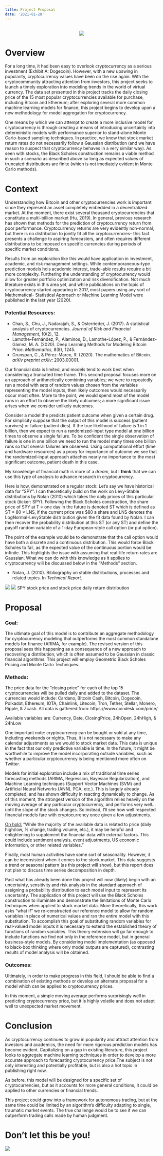 ```yaml
---
title: Project Proposal
date: '2021-01-28'
---
```


<center>
</br>
<img src="https://assets-global.website-files.com/5bc662b786ecfc12c8d29e0b/5d07c76a696bfc4b3cb88294_cryptocurrency.jpg">
</center>

# Overview

For a long time, it had been easy to overlook cryptocurrency as a serious investment (Exhibit A: Dogecoin). However, with a new upswing in popularity, cryptocurrency values have been on the rise again. With the cryptocommunity attracting attention from investors, this project seeks to launch a timely exploration into modeling trends in the world of virtual currency. The data set presented in this project tracks the daily closing price of the 15 most popular cryptocurrencies available for purchase, including Bitcoin and Ethereum; after exploring several more common machine learning models for finance, this project begins to develop upon a new methodology for model aggregation for cryptocurrency.

One means by which we can attempt to create a more inclusive model for cryptocurrency is through creating a means of introducing uncertainty into deterministic models with performance superior to stand-alone Monte Carlo-based sampling techniques. In practice, we know that stock market return rates do not necessarily follow a Gaussian distribution (and we have reason to suspect that cryptocurrency behaves in a very similar way). As seen with stocks, the Black Scholes construction remains a viable method in such a scenario as described above so long as expected values of truncated distributions are finite (which is not imediately evident in Monte Carlo methods). 

# Context

Understanding how Bitcoin and other cryptocurrencies work is important since they represent an asset completely embedded in a decentralized market. At the moment, there exist several thousand cryptocurrencies that constitute a multi-billion market (Hu, 2019). In general, previous research has shown that methods for the prediction of cryptocurrency return from poor performance. Cryptocurrency returns are very evidently non-normal, but there is no distribution to jointly fit all the cryptocurrencies-- this fact presents a challenge to aspiring forecasters, and often requires different distributions to be imposed on specific currencies during periods of specific market conditions.

Results from an exploration like this would have application in investment, academic, and risk management settings. While contemporaneous-type prediction models hols academic interest, trade-able results require a bit more complexity. Furthering the understanding of cryptocurrency would allow for greater portfolio optimization and risk diversification. Not much literature exists in this area yet, and while publications on the topic of 	cryptocurrency started appearing in 2017, most papers using any sort of Mathematical-	Statistical Approach or Machine Learning Model were published in the last year (2020).

### Potential Resources:
- Chan, S., Chu, J., Nadarajah, S., & Osterrieder, J. (2017). A statistical analysis of cryptocurrencies. *Journal of Risk and Financial Management*, 10(2), 12.
- Lamothe-Fernández, P., Alaminos, D., Lamothe-López, P., & Fernández-Gámez, M. A. (2020). Deep Learning Methods for Modeling Bitcoin Price. *Mathematics*, 8(8), 1245.
- Grunspan, C., & Pérez-Marco, R. (2020). The mathematics of Bitcoin. *arXiv preprint arXiv:* 2003.00001.

Our financial data is limited, and models tend to work best when considering a truncated time frame. This second proposal focuses more on an approach of arithmetically combining variables; we were to repeatedly run a model with sets of random values chosen from the  variables representing the model inputs, then likely outcomes would necessarily occur most often. More to the point, we would spend most of the model runs in an effort to observe the likely outcomes; a more significant issue arises when we consider unlikely outcomes.

Consider a model the predicts patient outcome when given a certain drug. For simplicity suppose that the output of this model is success (patient survives) or failure (patient dies). If the true likelihood of failure is 1 in 1 billion, then we expect to run a randomized-input type model at one billion times to observe a single failure. To be confident the single observation of failure is one in one billion we need to run the model many times one billion runs so that several failures are observed. Using computational effort (time and hardware resources) as a proxy for importance of outcome we see that the randomized-input approach attaches nearly no importance to the most significant outcome, patient death in this case.

My knowledge of financial math is more of a *dream*, but I **think** that we can use this type of analysis to advance research in cryptocurrency.

Here is how, demonstrated on a regular stock:
Let's say we have historical data for "SPY". I can theoretically build on the work on Levy-Stable distributions by Nolan (2010) which takes the daily prices of this particular stock (ticker: SPY). Following the Black Scholes construction, the share price of SPY at T = one day in the future is denoted ST which is defined as ST = 80 × LNS, if the current price was $80 a share and LNS denotes the LogNormal-LevyStable distribution given the fit data found by Nolan. I can then recover the probability distribution at this ST (or any ST) and define the payoff random variable of a 1-day European-style call option (or put option).

The point of the example would be to demonstrate that the call option would have both a discrete and a continuous distribution. This would force Black Scholes to fail, as the expected value of the continuous portion would be infinite. This highlights the issue with assuming that real-life return rates are Gaussian. What we can do with this knowledge as it applies to cryptocurrency will be discussed below in the "Methods" section.

- Nolan, J. (2010). Bibliography on stable distributions, processes and related topics. In *Technical Report*.

![](images/1.png) ![](images/2.png)
SPY stock price and stock price daily return distribution

# Proposal

### Goal:
The ultimate goal of this model is to contribute an aggregate methodology for cyrptocurrency modeling that outperforms the most common standalone models for finance (ARIMA, for example). The revised version of this proposal sees this happening as a consequence of a new approach to recovering a distribution, which is often assumed to be Gaussian in classic financial algorithms. This project will employ Geometric Black Scholes Pricing and Monte Carlo Techniques.

### Methods:
The price data for the “closing price” for each of the top 15 cryptocurrencies will be pulled daily and added to the dataset. The currencies would include: Cardano, Bitcoin Cash, Bitcoin, Dogecoin, Polkadot, Ethereum, IOTA, Chainlink, Litecoin, Tron, Tether, Stellar, Monero, Ripple, & Zcash. All data is gathered from: https://www.coindesk.com/price/

Available variables are: Currency, Date, ClosingPrice, 24hOpen, 24hHigh, & 24hLow

One important note: cryptocurrency can be bought or sold at any time, including weekends or nights. Thus, it is not necessary to make any calendar adjustments as we would to stock market data. This data is unique in the fact that our only predictive variable is time. In the future, it might be worthwhile to improve the model incorporating outside variables, such as whether a particular cryptocurrency is being mentioned more often on Twitter.

Models for initial exploration include a mix of traditional time series forecasting methods (ARIMA, Regression, Bayesian Regularization), and Machine Learning techniques (Support Vector Machines (SVM) and Artificial Neural Networks (ANN), PCA, etc.). This is largely already completed, and has shown difficulty in reacting dynamically to change. As of this moment, the strongest version of the algorithm relies heavily on the moving average of any particular cryptocurrency, and performs very well...  until the slope of the stock changes. So instead, I'll see how well respected financial models fare with cryptocurrency once given a few adjustments.

<u>On hold:</u> "While the majority of the available data is related to price (daily high/low, % change, trading volume, etc.), it may be helpful and enlightening to supplement the financial data with external factors. This could include sentiment analysis, event adjustments, US economic information, or other related variables."

Finally, most human activities have some sort of seasonality. However, it can be inconsistent when it comes to the stock market. This data suggests a trend or seasonal pattern (as this project will show), but this report does not plan to discuss time series decomposition in depth.

Past what has already been done this project will now (likely) begin with an uncertainty, sensitivity and risk analysis in the standard approach of assigning a probability distribution to each model input to represent its uncertainty. The application of this project will use the Black Scholes construction to illuminate and demonstrate the limitations of Monte Carlo techniques when applied to stock market data. More theoretically, this work asks “what if” we re-constructed our reference model to allow for random variables in place of numerical values and ran the entire model with this substitution. To accomplish this goal of substituting random variables for real-valued model inputs it is necessary to extend the established theory of functions of random variables. This theory extension will go far enough to include functions we find not only in the reference model, but in general business-style models. By considering model implementation (as opposed to black-box thinking where only model outputs are captured), contrasting results of model analysis will be obtained.

### Outcomes:
Ultimately, in order to make progress in this field, I should be able to find a combination of existing methods or develop an alternate proposal for a model which can be applied to cryptocurrency prices.

In this moment, a simple moving average performs surprisingly well in predicting cryptocurrency price, but it is highly volatile and does not adapt well to unexpected market movement. 

# Conclusion

As cryptocurrency continues to grow in popularity and attract attention from investors and academics, the need for more rigorous prediction models has become evident. Capitalizing on a gap in existing literature, this project looks to aggregate machine learning techniques in order to develop a more accurate approach to forecasting cryptocurrency price.The subject is not only interesting and potentially profitable, but is also a hot topic in publishing right now.

As before, this model will be designed for a specific set of cryptocurrencies, but as it accounts for more general conditions, it could be applied to other currencies or financial trends.

This project could grow into a framework for autonomous trading, but at the same time could be limited by an algorithm's difficulty adapting to single, traumatic market events. The true challenge would be to see if we can outperform trading calls made by human judgment.

# Don't let this be you!
	
![](https://img.buzzfeed.com/buzzfeed-static/static/2021-05/26/18/asset/adca38ac9083/sub-buzz-9837-1622053067-25.png?downsize=600:*&output-format=auto&output-quality=auto)
